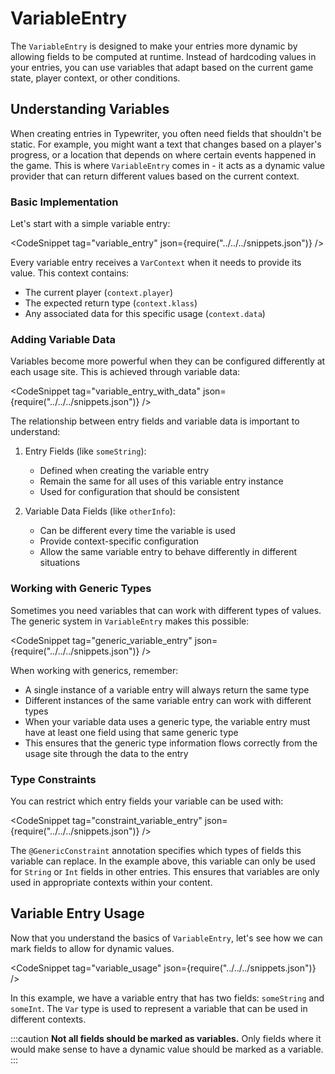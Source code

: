 
# VariableEntry

The `VariableEntry` is designed to make your entries more dynamic by allowing fields to be computed at runtime. Instead of hardcoding values in your entries, you can use variables that adapt based on the current game state, player context, or other conditions.

## Understanding Variables

When creating entries in Typewriter, you often need fields that shouldn't be static. For example, you might want a text that changes based on a player's progress, or a location that depends on where certain events happened in the game. This is where `VariableEntry` comes in - it acts as a dynamic value provider that can return different values based on the current context.

### Basic Implementation

Let's start with a simple variable entry:

<CodeSnippet tag="variable_entry" json={require("../../../snippets.json")} />

Every variable entry receives a `VarContext` when it needs to provide its value. This context contains:
- The current player (`context.player`)
- The expected return type (`context.klass`)
- Any associated data for this specific usage (`context.data`)

### Adding Variable Data

Variables become more powerful when they can be configured differently at each usage site. This is achieved through variable data:

<CodeSnippet tag="variable_entry_with_data" json={require("../../../snippets.json")} />

The relationship between entry fields and variable data is important to understand:

1. Entry Fields (like `someString`):
   - Defined when creating the variable entry
   - Remain the same for all uses of this variable entry instance
   - Used for configuration that should be consistent

2. Variable Data Fields (like `otherInfo`):
   - Can be different every time the variable is used
   - Provide context-specific configuration
   - Allow the same variable entry to behave differently in different situations

<div className="flex flex-col items-center justify-center space-y-4 md:space-y-0 md:flex-row md:space-x-2">
    <Figure title="Variable Entry" img={require("./assets/variable/example_variable_with_data.png")} alt="Variable Entry with Data" width={400} />
    <Figure title="Variable Usage" img={require("./assets/variable/example_var_with_data_used.png")} alt="Variable Usage with Data" width={400} />
</div>

### Working with Generic Types

Sometimes you need variables that can work with different types of values. The generic system in `VariableEntry` makes this possible:

<CodeSnippet tag="generic_variable_entry" json={require("../../../snippets.json")} />

When working with generics, remember:
- A single instance of a variable entry will always return the same type
- Different instances of the same variable entry can work with different types
- When your variable data uses a generic type, the variable entry must have at least one field using that same generic type
- This ensures that the generic type information flows correctly from the usage site through the data to the entry

<div className="flex flex-col items-center justify-center space-y-4 md:space-y-0 md:flex-row md:space-x-1">
    <Figure title="String Generic Variable" img={require("./assets/variable/generic_string.png")} alt="String Generic Variable" width={500} />
    <Figure title="Duration Generic Variable" img={require("./assets/variable/generic_duration.png")} alt="Duration Generic Variable" width={500} />
    <Figure title="Generic Variable Usage" img={require("./assets/variable/generic_used.png")} alt="Generic Variable Usage" width={500} />
</div>

### Type Constraints

You can restrict which entry fields your variable can be used with:

<CodeSnippet tag="constraint_variable_entry" json={require("../../../snippets.json")} />

The `@GenericConstraint` annotation specifies which types of fields this variable can replace. In the example above, this variable can only be used for `String` or `Int` fields in other entries. This ensures that variables are only used in appropriate contexts within your content.


## Variable Entry Usage

Now that you understand the basics of `VariableEntry`, let's see how we can mark fields to allow for dynamic values.

<CodeSnippet tag="variable_usage" json={require("../../../snippets.json")} />

In this example, we have a variable entry that has two fields: `someString` and `someInt`.
The `Var` type is used to represent a variable that can be used in different contexts.

:::caution
**Not all fields should be marked as variables.** Only fields where it would make sense to have a dynamic value should be marked as a variable.
:::

